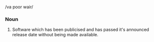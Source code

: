 /va poor wair/

===Noun===
#Software which has been publicised and has passed it's announced release date without being made available.